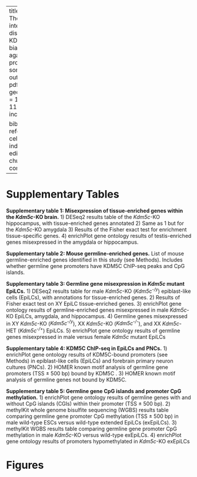 
---
title: Supplement - The X-linked intellectual disability gene KDM5C is a sex-biased brake against germline programs in somatic lineages
output: pdf_document
geometry: margin = 1in
font-size: 11pt
header-includes:
   - \renewcommand{\figurename}{Supplementary Figure}
   - \usepackage{caption}
   - \captionsetup[figure]{font=footnotesize, labelfont=bf}
   - \usepackage{sectsty} 
   - \usepackage{helvet}
   - \renewcommand{\familydefault}{\sfdefault}
   - \usepackage{lineno}
   - \linenumbers
   - \renewcommand\linenumberfont{\normalfont\small}
   - \usepackage{setspace}
   - \usepackage{siunitx}
   - \spacing{1.5}
   - \pagenumbering{arabic}
   - \usepackage{indentfirst}

bibliography: references.bib
csl: cell-reports.csl
indent: true
editor_options:
  chunk_output_type: console
---

# Supplementary Tables

**Supplementary table 1: Misexpression of tissue-enriched genes within the _Kdm5c_-KO brain.** 1) DESeq2 results table of the _Kdm5c_-KO hippocampus, with tissue-enriched genes annotated 2) Same as 1 but for the _Kdm5c_-KO amygdala 3) Results of the Fisher exact test for enrichment tissue-specific genes. 4) enrichPlot gene ontology results of testis-enriched genes misexpressed in the amygdala or hippocampus.

**Supplementary table 2: Mouse germline-enriched genes.** List of mouse germline-enriched genes identified in this study (see Methods). Includes whether germline gene promoters have KDM5C ChIP-seq peaks and CpG islands.

**Supplementary table 3: Germline gene misexpression in _Kdm5c_ mutant EpiLCs.** 1) DESeq2 results table for male _Kdm5c_-KO (_Kdm5c^-/y^_) epiblast-like cells (EpiLCs), with annotations for tissue-enriched genes. 2) Results of Fisher exact test on XY EpiLC tissue-enriched genes. 3) enrichPlot gene ontology results of germline-enriched genes misexpressed in male _Kdm5c_-KO EpiLCs, amygdala, and hippocampus. 4) Germline genes misexpressed in XY _Kdm5c_-KO (_Kdm5c^-/y^_), XX _Kdm5c_-KO (_Kdm5c^-/-^_), and XX _Kdm5c_-HET (_Kdm5c^-/+^_) EpiLCs. 5) enrichPlot gene ontology results of germline genes misexpressed in male versus female _Kdm5c_ mutant EpiLCs

**Supplementary table 4: KDM5C ChIP-seq in EpiLCs and PNCs.** 1) enrichPlot gene ontology results of KDM5C-bound promoters (see Methods) in epiblast-like cells (EpiLCs) and forebrain primary neuron cultures (PNCs). 2) HOMER known motif analysis of germline gene promoters (TSS &#177; 500 bp) bound by KDM5C . 3) HOMER known motif analysis of germline genes not bound by KDM5C. 

**Supplementary table 5: Germline gene CpG islands and promoter CpG methylation.** 1) enrichPlot gene ontology results of germline genes with and without CpG islands (CGIs) within their promoter (TSS &#177; 500 bp). 2) methylKit whole genome bisulfite sequencing (WGBS) results table comparing germline gene promoter CpG methylation (TSS &#177; 500 bp) in male wild-type ESCs versus wild-type extended EpiLCs (exEpiLCs). 3) methylKit WGBS results table comparing germline gene promoter CpG methylation in male _Kdm5c_-KO versus wild-type exEpiLCs. 4) enrichPlot gene ontology results of promoters hypomethylated in _Kdm5c_-KO exEpiLCs


# Figures
\newpage
\begin{figure}
  \centering
  \includegraphics{../submission/compiled_figs/Supplement_KDM5C_ChIPseq.pdf}
  \caption[KDM5C binds to a subset of germline RNA-seq differentially expressed genes]{\textbf{KDM5C binds to a subset of germline RNA-seq differentially expressed genes.} \textbf{A.} Bar graph of the number of germline-enriched DEGs with promoter KDM5C ChIP-seq peaks in wild-type EpiLCs (Top) and PNCs (Bottom). RNA-seq DEGs were classified as shared betwen EpiLCs and the brain (Common), unique to EpiLCs (EpiLC Only), or unique to one or multiple brain regions (Brain Only). \textbf{B.} Average bigwigs of two example RNA-seq DEGs dysregulated in EpiLCs but not the brain, \textit{Dazl} and \textit{Stra8}. Top is the RNA-seq tracks for wild-type (WT) and \textit{Kdm5c}-KO (5CKO) EpiLCs, bottom is the KDM5C ChIP-seq tracks, with the annotated transcription start site (TSS) for each gene. \textbf{C.} Same as B but for two example DEGs only dysregualted in the brain and not expressed in EpiLCs, \textit{Ccnb1ip1} and \textit{Spata18}. \textbf{D.} HOMER motif analysis of all KDM5C-unbound germline DEGs shows signficant enrichment of multiple RFX members and their X-box motif. \textbf{E.} KDM5C ChIP-seq shows no KDM5C accumulation at the \textit{Rfx2} promoter in EpiLCs or PNCs.}
  \label{figurelabel}
\end{figure}


\newpage
\begin{figure}
  \centering
  \includegraphics{../submission/compiled_figs/Supplement_WGBS.pdf}
  \caption[Loss of KDM5C impairs CpG methylation of germline gene promoters]{\textbf{Loss of KDM5C impairs CpG methylation of germline gene promoters.} \textbf{A.} Volcano plot of whole genome bisulfite sequencing (WGBS) for all gene promoters in wild-type (WT) versus \textit{Kdm5c}-KO extended EpiLCs (exEpiLCs). Significantly differentially methylated promoters (q < 0.01, |methylation difference| > 25\%). Germline promoters highlighted in green, non-germline promoters in light blue, non-significant promoters in gray. \textbf{B.} enrichPlot gene ontology of all promoters significantly hypomethylated in \textit{Kdm5c}-KO exEpiLCs.}
  \label{figurelabel}
\end{figure}